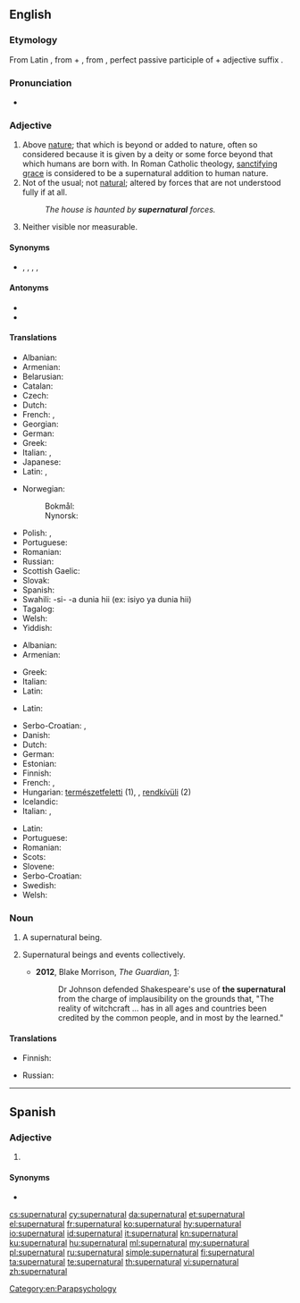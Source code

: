 ==English==
{{wikipedia}}
===Etymology===
From Latin {{m|la|supernaturalis}}, from {{m|la|super||above}} + {{m|la|natura||nature; that which we are born with}}, from {{m|la|natus||born}}, perfect passive participle of {{m|la|nasci||to be born}} + adjective suffix {{m|la|-alis}}.

===Pronunciation===
* {{audio|en-us-supernatural.ogg|Audio (US)|lang=en}}

===Adjective===
{{en-adj}}

# Above [[nature]]; that which is beyond or added to nature, often so considered because it is given by a deity or some force beyond that which humans are born with. In Roman Catholic theology, [[w:sanctifying grace|sanctifying grace]] is considered to be a supernatural addition to human nature.
# Not of the usual; not [[natural]]; altered by forces that are not understood fully if at all.
#: ''The house is haunted by '''supernatural''' forces.''
# Neither visible nor measurable.

====Synonyms====
* {{l|en|extraordinary}}, {{l|en|paranormal}}, {{l|en|preternatural}}, {{l|en|supranatural}}, {{l|en|unnatural}}

====Antonyms====
* {{l|en|ordinary}}
* {{l|en|natural}}

====Translations====
{{trans-top|above nature}}
* Albanian: {{t+|sq|mbinatyrshëm}}
* Armenian: {{t+|hy|գերբնական}}
* Belarusian: {{t|be|звышнатуральны|m|sc=Cyrl}}
* Catalan: {{t+|ca|sobrenatural}}
* Czech: {{t|cs|nadpřirozený}}
* Dutch: {{t+|nl|bovennatuurlijk}}
* French: {{t+|fr|surnaturel|m}}, {{t+|fr|surnaturelle|f}}
* Georgian: {{t|ka|ზებუნებრივი}}
* German: {{t+|de|übernatürlich}}
* Greek: {{t+|el|υπερφυσικός|m}}
* Italian: {{t+|it|soprannaturale}}, {{t|it|sovrannaturale}}
* Japanese: {{t|ja|超自然の|tr=chōshizen no|sc=Jpan}}
* Latin: {{t+|la|divinus}}, {{t|la|extranaturalis}}
{{trans-mid}}
* Norwegian:
*: Bokmål: {{t+|nb|overnaturlig}}
*: Nynorsk: {{t|nn|overnaturleg}}
* Polish: {{t+|pl|nadnaturalny|m}}, {{t+|pl|nadprzyrodzony|m}}
* Portuguese: {{t+|pt|sobrenatural|m|f}}
* Romanian: {{t+|ro|supranatural|m|n}}
* Russian: {{t+|ru|сверхъесте́ственный}}
* Scottish Gaelic: {{t|gd|os-nàdarrach}}
* Slovak: {{t|sk|nadprirodzený|m}}
* Spanish: {{t+|es|sobrenatural|m|f}}
* Swahili: -si- -a dunia hii (ex: isiyo ya dunia hii) {{attention|sw}}
* Tagalog: {{t|tl|higlikas}}
* Welsh: {{t+|cy|goruwchnaturiol}}
* Yiddish: {{t|yi|איבערנאַטירלעך|tr=ibernatirlekh}}
{{trans-bottom}}

{{trans-top|not of the usual}}
* Albanian: {{t+|sq|mbinatyrshëm}}
* Armenian: {{t+|hy|գերբնական}}
{{trans-mid}}
* Greek: {{t+|el|υπερφυσικός|m}}
* Italian: {{t|it|ultraterreno}}
* Latin: {{t+|la|divinus}}
{{trans-bottom}}

{{trans-top|neither visible or measurable}}
* Latin: {{t+|la|divinus}}
{{trans-mid}}
{{trans-bottom}}

{{checktrans-top}}
* Serbo-Croatian: {{t+|sh|natprírodan}}, {{t+|sh|nadnárāvan}}
* Danish: {{t|da|overnaturlig}}
* Dutch: {{t+|nl|bovennatuurlijk}}
* German: {{t+|de|übernatürlich}}
* Estonian: {{t+|et|üleloomulik}}
* Finnish: {{t|fi|yliluonnollinen}}
* French: {{t+|fr|surnaturel}}, {{t+|fr|extraordinaire}}
* Hungarian: [[természetfeletti]] (1), {{t+|hu|különös}}, [[rendkívüli]] (2)
* Icelandic: {{t|is|yfirnáttúrleiki}}
* Italian: {{t+|it|soprannaturale}}, {{t|it|sovrannaturale}}
{{trans-mid}}
* Latin: {{t|la|supernaturalis}}
* Portuguese: {{t+|pt|sobrenatural}}
* Romanian: {{t+|ro|supranatural}}
* Scots: {{t|sco|supernaitural}}
* Slovene: {{t+|sl|nadnaraven}}
* Serbo-Croatian: {{t|sh|nadprirodan}}
* Swedish: {{t+|sv|övernaturlig}}
* Welsh: {{t+|cy|goruwchnaturiol}}
{{trans-bottom}}

===Noun===
{{en-noun}}

# {{label|en|countable}} A supernatural being.
# {{label|en|uncountable}} Supernatural beings and events collectively. {{qualifier|When used with definite article: "the supernatural".}}
#* '''2012''', Blake Morrison, ''The Guardian'', [http://www.guardian.co.uk/books/2012/jul/20/blake-morrison-under-the-witches-spell?INTCMP=SRCH]:
#*: Dr Johnson defended Shakespeare's use of '''the supernatural''' from the charge of implausibility on the grounds that, "The reality of witchcraft … has in all ages and countries been credited by the common people, and in most by the learned."

====Translations====
{{checktrans-top}}
* Finnish: {{t|fi|yliluonnollinen}}
{{trans-mid}}
* Russian: {{t+|ru|сверхъестественное}}
{{trans-bottom}}

[[Category:en:Parapsychology]]
----
==Spanish==

===Adjective===
{{es-adj|pl=supernaturales}}

# {{l|en|supernatural}}

====Synonyms====
* {{l|es|sobrenatural}}

[[cs:supernatural]]
[[cy:supernatural]]
[[da:supernatural]]
[[et:supernatural]]
[[el:supernatural]]
[[fr:supernatural]]
[[ko:supernatural]]
[[hy:supernatural]]
[[io:supernatural]]
[[id:supernatural]]
[[it:supernatural]]
[[kn:supernatural]]
[[ku:supernatural]]
[[hu:supernatural]]
[[ml:supernatural]]
[[my:supernatural]]
[[pl:supernatural]]
[[ru:supernatural]]
[[simple:supernatural]]
[[fi:supernatural]]
[[ta:supernatural]]
[[te:supernatural]]
[[th:supernatural]]
[[vi:supernatural]]
[[zh:supernatural]]